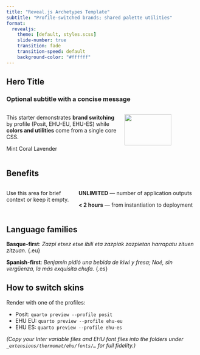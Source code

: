 ```yaml
---
title: "Reveal.js Archetypes Template"
subtitle: "Profile-switched brands; shared palette utilities"
format:
  revealjs:
    theme: [default, styles.scss]
    slide-number: true
    transition: fade
    transition-speed: default
    background-color: "#ffffff"
---
```


## Hero Title {.hero-slide}
### Optional subtitle with a concise message {.subtitle}

::: {.columns}
::: {.column width="60%"}
This starter demonstrates **brand switching** by profile (Posit, EHU-EU, EHU-ES) while **colors and utilities** come from a single core CSS.

[Mint]{.chip .bg-mint} [Coral]{.chip .bg-coral} [Lavender]{.chip .bg-lavender}
:::
::: {.column width="40%"}
![](_extensions/thermomat/ehu/images/logo-medium.svg){width=80%}
:::
:::

## Benefits

::: {.columns}
::: {.column width="35%"}
Use this area for brief context or keep it empty.
:::
::: {.column width="65%"}
::: {.conclusion-block .fragment}
[**UNLIMITED** — number of application outputs]{.mint}
:::
::: {.conclusion-block .fragment}
[**< 2 hours** — from instantiation to deployment]{.chartreuse}
:::
:::
:::

## Language families
**Basque-first**: *Zazpi etxez etxe ibili eta zazpiak zazpietan harrapatu zituen zitzuan.* {.eu}

**Spanish-first**: *Benjamín pidió una bebida de kiwi y fresa; Noé, sin vergüenza, la más exquisita chufa.* {.es}

## How to switch skins

Render with one of the profiles:

- Posit: `quarto preview --profile posit`
- EHU EU: `quarto preview --profile ehu-eu`
- EHU ES: `quarto preview --profile ehu-es`

*(Copy your Inter variable files and EHU font files into the folders under `_extensions/thermomat/ehu/fonts/…` for full fidelity.)*
